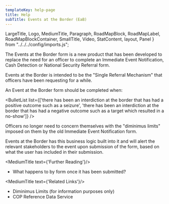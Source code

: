 ```yaml
---
templateKey: help-page
title: Help
subTitle: Events at the Border (EaB)
---
```

LargeTitle, Logo, MediumTitle, Paragraph, RoadMapBlock, RoadMapLabel, RoadMapBlockContainer, SmallTitle, Video, StatContent, layout, Panel } from "../../../config/imports.js";

The Events at the Border form is a new product that has been developed to replace the need for an officer to complete an Immediate Event Notification, Cash Detection or National Security Referral form.

Events at the Border is intended to be the "Single Referral Mechanism" that officers have been requesting for a while.

An Event at the Border form should be completed when:

<BulletList list={['there has been an interdiction at the border that has had a positive outcome such as a seizure', 'there has been an interdiction at the border that has had a negative outcome such as a target which resulted in a no-show']} />

Officers no longer need to concern themselves with the "diminimus limits" imposed on them by the old Immediate Event Notification form. 

Events at the Border has this business logic built into it and will alert the relevant stakeholders to the event upon submission of the form, based on what the user has included in their submission.


<MediumTitle text={'Further Reading'}/>

<ul class="govuk-list govuk-list--bullet">
	<li><Link class="govuk-link" to="#">What happens to by form once it has been submitted?</Link></li>
</ul>

<MediumTitle text={'Related Links'}/>

<ul class="govuk-list govuk-list--bullet">
	<li><Link class="govuk-link" to="#">Diminimus Limits (for information purposes only)</Link></li>
	<li><Link class="govuk-link" to="https://www.refdata.homeoffice.gov.uk/">COP Reference Data Service</Link></li>
</ul>

